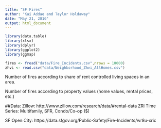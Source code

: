 ```yaml
---
title: "SF Fires"
author: "Kai Addae and Taylor Holdaway"
date: "May 21, 2016"
output: html_document
---
```


```r
library(data.table)
library(xlsx)
library(dplyr)
library(ggplot2)
library(ggmap)

```

```r
fires <- fread("data/Fire_Incidents.csv",nrows = 10000)
zhvi <- read.csv("data/Neighborhood_Zhvi_AllHomes.csv")
```


Number of fires according to share of rent controlled living spaces in an area.

Number of fires according to property values (home values, rental prices, etc.)


##Data:
Zillow:
http://www.zillow.com/research/data/#rental-data
ZRI Time Series: Multifamily, SFR, Condo/Co-op ($)

SF Open City:
https://data.sfgov.org/Public-Safety/Fire-Incidents/wr8u-xric
